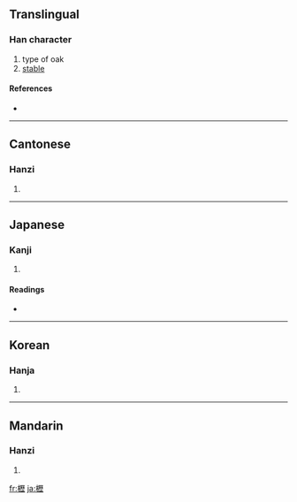 {{see|枥}}
==Translingual==

===Han character===
{{Han char|rn=75|rad=木|as=16|sn=20|four=4191<sub>1</sub>|canj=木一竹一 (DMHM)}}

# type of oak
# [[stable]]

====References====
* {{Han ref|kx=0561.160|dkj=15846|dj=0950.070|hdz=21316.110|uh=6AEA|ud=27370|bh=F455|bd=62549}}

----

==Cantonese==

===Hanzi===
{{yue-hanzi|jyut=|y=lik1}}

# {{defn|Cantonese}}

----

==Japanese==

===Kanji===
{{ja-kanji|grade=|rs=木16}}

# {{defn|Japanese}}

====Readings====
* {{ja-readings|on=[[れき]] (reki)|kun=[[かいばおけ]] (kaibaoke), [[くぬぎ]] (kunugi)}}

----

==Korean==

===Hanja===
{{ko-hanja|hangeul=력>역|eumhun=|rv=ryeok>yeok|mr=ryŏk>yŏk|y=lyek>yek}}

# {{defn|Korean}}

----

==Mandarin==

===Hanzi===
{{cmn-hanzi|sim=枥|pin=[[lì]] ([[li4]])|wg=li<sup>4</sup>}}

# {{defn|Mandarin}}

[[fr:櫪]]
[[ja:櫪]]